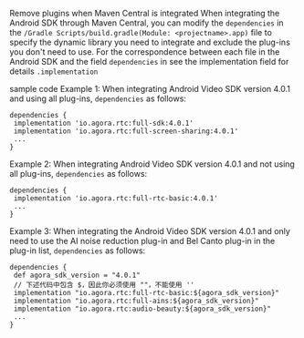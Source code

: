 <PlatformWrapper platform="android">

Remove plugins when Maven Central is integrated
When integrating the Android SDK through Maven Central, you can modify the `dependencies` in the `/Gradle Scripts/build.gradle(Module: <projectname>.app)` file to specify the dynamic library you need to integrate and exclude the plug-ins you don't need to use. For the correspondence between each file in the Android SDK and the field `dependencies` in see the implementation field for details `.implementation`

sample code
Example 1: When integrating Android Video SDK version 4.0.1 and using all plug-ins, `dependencies` as follows:

```
dependencies {
 implementation 'io.agora.rtc:full-sdk:4.0.1'
 implementation 'io.agora.rtc:full-screen-sharing:4.0.1'
 ...
}
```

Example 2: When integrating Android Video SDK version 4.0.1 and not using all plug-ins, `dependencies` as follows:

```
dependencies {
 implementation 'io.agora.rtc:full-rtc-basic:4.0.1'
 ...
}
```

Example 3: When integrating the Android Video SDK version 4.0.1 and only need to use the AI ​​noise reduction plug-in and Bel Canto plug-in in the plug-in list, `dependencies` as follows:

```
dependencies {
 def agora_sdk_version = "4.0.1"
 // 下述代码中包含 $，因此你必须使用 ""，不能使用 ''
 implementation "io.agora.rtc:full-rtc-basic:${agora_sdk_version}"
 implementation "io.agora.rtc:full-ains:${agora_sdk_version}"
 implementation "io.agora.rtc:audio-beauty:${agora_sdk_version}"
 ...
}
```


</PlatformWrapper>
